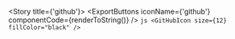 
<Meta title="Foundations/Icons/github" />

<Story title={'github'}>
    <IconViewer>
        <GitHubIcon size={12} />
    </IconViewer>
    <ExportButtons
        iconName={'github'}
        componentCode={renderToString(<GitHubIcon size={12} />)}
    />
    <IconInfo>
        ```js
        <GitHubIcon size={12} fillColor="black" />
        ```
    </IconInfo>
</Story>
